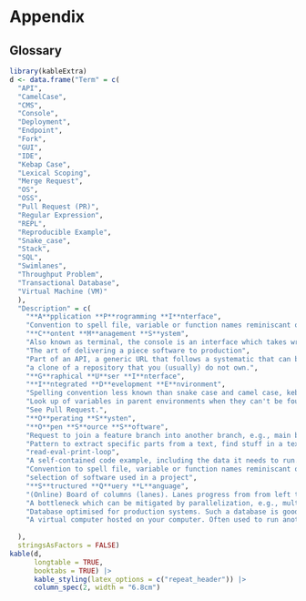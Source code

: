 # Appendix {-}

## Glossary {-}

```r
library(kableExtra)
d <- data.frame("Term" = c(
  "API",
  "CamelCase",
  "CMS",
  "Console",
  "Deployment",
  "Endpoint",
  "Fork",
  "GUI",
  "IDE",
  "Kebap Case",
  "Lexical Scoping",
  "Merge Request",
  "OS",
  "OSS",
  "Pull Request (PR)",
  "Regular Expression",
  "REPL",
  "Reproducible Example",
  "Snake_case",
  "Stack",
  "SQL",
  "Swimlanes",
  "Throughput Problem",
  "Transactional Database",
  "Virtual Machine (VM)"
  ),
  "Description" = c(
    "**A**pplication **P**rogramming **I**nterface",
    "Convention to spell file, variable or function names reminiscant of a camel, e.g., doSomething()",
    "**C**ontent **M**anagement **S**ystem",
    "Also known as terminal, the console is an interface which takes written user commands. Bash is one of the most popular terminals on OS level, but scripting languages like Python and R have consoles to communicate with there interpreter,too.",
    "The art of delivering a piece software to production",
    "Part of an API, a generic URL that follows a systematic that can be exploited to automate machine-to-machine data exchange.",
    "a clone of a repository that you (usually) do not own.",
    "**G**raphical **U**ser **I**nterface",
    "**I**ntegrated **D**evelopment **E**nvironment",
    "Spelling convention less known than snake case and camel case, kebap case looks like this: my-super-folder.",
    "Look up of variables in parent environments when they can't be found in the current environment. Be aware that this is the default behavior of R.",
    "See Pull Request.",
    "**O**perating **S**ysten",
    "**O**pen **S**ource **S**oftware",
    "Request to join a feature branch into another branch, e.g., main branch. Sometimes it's also called merge request.",
    "Pattern to extract specific parts from a text, find stuff in a text.",
    "read-eval-print-loop",
    "A self-contained code example, including the data it needs to run.",
    "Convention to spell file, variable or function names reminiscant of a snake, e.g., do_something()",
    "selection of software used in a project",
    "**S**tructured **Q**uery **L**anguage",
    "(Online) Board of columns (lanes). Lanes progress from from left to right and carry issues.",
    "A bottleneck which can be mitigated by parallelization, e.g., multiple containers running in parallel.",
    "Database optimised for production systems. Such a database is good at reading and writing individual rows w/o affecting the other and while taking care of data integrity.",
    "A virtual computer hosted on your computer. Often used to run another OS inside your main OS for testing purposes."
    
  ),
  stringsAsFactors = FALSE)
kable(d,
      longtable = TRUE,
      booktabs = TRUE) |>
      kable_styling(latex_options = c("repeat_header")) |>
      column_spec(2, width = "6.8cm")

```


<!-- ## Testing --> 




















